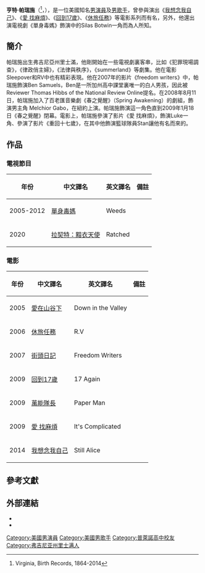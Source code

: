 {{多個問題|
{{roughtranslation|time=2019-02-24T03:24:22+00:00}}
{{Notability Unreferenced |time=2016-03-01T10:49:58+00:00}}
{{refimprove|time=2016-03-01T10:49:58+00:00}}
}}
{{藝人
| 姓名     = 亨特·帕瑞施
| 本名   = Hunter Parrish Tharp
| 出生日期 = {{Birth date and age|1987|5|13}}
|教育程度 = 普萊諾高中
|sagawards=美國演員工會獎最佳喜劇影集整體演出 2012年
| type=男演員
| 图片     = 
| 图片尺寸 = 
| 图片简介 = 亨特·帕瑞施
| 国籍     = {{US}}
| 出生地点 = [[美國|美國]][[弗吉尼亞州|弗吉尼亞州]][[里士滿|里士滿]]
| 职业     = 演员、歌手
| 语言     = [[英语|英语]]
| 活跃年代 = 2003年至今
| imdb     = 1446060
}}

'''亨特·帕瑞施'''（{{lang-en|'''Hunter Parrish Tharp'''}}<ref>Virginia, Birth Records, 1864-2014</ref>，{{bd|1987年|5月13日}}），是一位美國知名[[男演員|男演員]]及[[男歌手|男歌手]]，曾參與演出《[[我想念我自己|我想念我自己]]》、《[[愛_找麻煩|愛 找麻煩]]》、《[[回到17歲|回到17歲]]》、《[[休旅任務|休旅任務]]》等電影系列而有名，另外，他還出演電視劇《單身毒媽》飾演中的Silas Botwin一角而為人所知。

==簡介==
帕瑞施出生弗吉尼亞州里士滿，他剛開始在一些電視劇裏客串，比如《犯罪現場調查》，《律政俏主婦》，《法律與秩序》，《summerland》等劇集。他在電影Sleepover和RV中也有精彩表現。他在2007年的影片《freedom writers》中，帕瑞施飾演Ben Samuels，Ben是一所加州高中課堂裏唯一的白人男孩，因此被Reviewer Thomas Hibbs of the National Review Online提名。在2008年8月11日，帕瑞施加入了百老匯音樂劇《春之覺醒》（Spring Awakening）的劇組，飾演男主角 Melchior Gabo，在紐約上演。帕瑞施飾演這一角色直到2009年1月18日《春之覺醒》閉幕。電影上，帕瑞施參演了影片《愛 找麻煩》，飾演Luke一角、參演了影片《重回十七歲》，在其中他飾演籃球隊員Stan讓他有名而來的。

==作品==
===電視節目===
{| class="wikitable"
|-
! 年份!! 中文譯名!!英文譯名!! 備註
|-
| 2005-2012|| [[單身毒媽|單身毒媽]]|| Weeds||
|-
| 2020|| [[拉契特：黯衣天使|拉契特：黯衣天使]]|| Ratched||
|}

===電影===
{| class="wikitable"
|-
! 年份 !! 中文譯名!!英文譯名!! 備註
|-
| 2005 ||[[愛在山谷下|愛在山谷下]]||Down in the Valley||
|-
| 2006 ||[[休旅任務|休旅任務]]||R.V||
|-
| 2007|| [[街頭日記|街頭日記]]||Freedom Writers||
|-
| 2009 || [[回到17歲|回到17歲]]||17 Again||
|-
| 2009 ||[[萬能隊長|萬能隊長]]||Paper Man||
|-
| 2009|| [[愛_找麻煩|愛 找麻煩]]||It's Complicated||
|-
| 2014 || [[我想念我自己|我想念我自己]]||Still Alice||
|}

==參考文獻==
{{reflist}}

==外部連結==
{{Commons category|Hunter Parrish }}
*{{IMDb name|1446060}}
*{{twitter|HunterParrish}}

{{Authority control}}
{{DEFAULTSORT:Parrish, Hunter}}
[[Category:美國男演員|Category:美國男演員]]
[[Category:美國男歌手|Category:美國男歌手]]
[[Category:普萊諾高中校友|Category:普萊諾高中校友]]
[[Category:弗吉尼亚州里士满人|Category:弗吉尼亚州里士满人]]